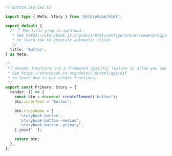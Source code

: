 ```ts
// Button.stories.ts

import type { Meta, Story } from '@storybook/html';

export default {
  /* 👇 The title prop is optional.
   * See https://storybook.js.org/docs/html/configure/overview#configure-story-loading
   * to learn how to generate automatic titles
   */
  title: 'Button',
} as Meta;

/*
 *👇 Render functions are a framework specific feature to allow you control on how the component renders.
 * See https://storybook.js.org/docs/7.0/html/api/csf
 * to learn how to use render functions.
 */
export const Primary: Story = {
  render: () => {
    const btn = document.createElement('button');
    btn.innerText = 'Button';

    btn.className = [
      'storybook-button',
      'storybook-button--medium',
      'storybook-button--primary',
    ].join(' ');

    return btn;
  },
};
```
